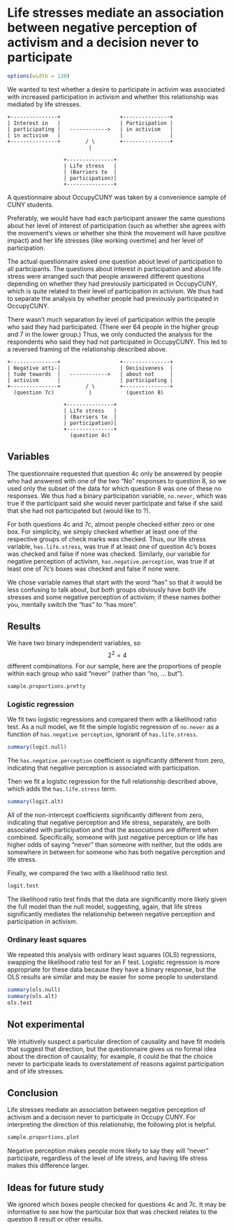 Life stresses mediate an association between negative perception of activism and a decision never to participate
======

```r
options(width = 120)
```

We wanted to test whether a desire to participate in activim was associated
with increased participation in activism and whether this relationship was
mediated by life stresses.

    +---------------+                   +---------------+
    | Interest in   |                   | Participation |
    | participating |   ------------>   | in activism   |
    | in activism   |                   |               |
    +---------------+        / \        +---------------+
                              | 
                      
                      +---------------+
                      | Life stress   |
                      | (Barriers to  |
                      | participation)|
                      +---------------+

A questionnaire about OccupyCUNY was taken by a convenience sample of
CUNY students.

Preferably, we would have had each participant answer the same questions
about her level of interest of participation (such as whether she agrees
with the movement's views or whether she think the movement will have
positive impact) and her life stresses (like working overtime) and her
level of participation.

The actual questionnaire asked one question about level of participation
to all participants. The questions about interest in participation and
about life stress were arranged such that people answered different
questions depending on whether they had previously participated in
OccupyCUNY, which is quite related to their level of participation
in activism. We thus had to separate the analysis by whether people had
previously participated in OccupyCUNY.

There wasn't much separation by level of participation within the
people who said they had participated. (There wer 64 people in the
higher group and 7 in the lower group.) Thus, we only conducted the
analysis for the respondents who said they had not participated in
OccupyCUNY. This led to a reversed framing of the relationship 
described above.

    +---------------+                   +---------------+
    | Negative atti-|                   | Decisiveness  |
    | tude towards  |   ------------>   | about not     |
    | activism      |                   | participating |
    +---------------+        / \        +---------------+
      (question 7c)           |           (question 8)
                      
                      +---------------+
                      | Life stress   |
                      | (Barriers to  |
                      | participation)|
                      +---------------+
                        (question 4c)

## Variables
The questionnaire requested that question 4c only be answered by people who had
answered with one of the two "No" responses to question 8, so we used only the
subset of the data for which question 8 was one of these no responses. We thus
had a binary participation variable, `no.never`, which was true if the
participant said she would never participate and false if she said that she
had not participated but (would like to ?).

For both questions 4c and 7c, almost people checked either zero or one box.
For simplicity, we simply checked whether at least one of the respective
groups of check marks was checked. Thus, our life stress variable,
`has.life.stress`, was true if at least one of question 4c's boxes was checked
and false if none was checked. Similarly, our variable for negative perception
of activism, `has.negative.perception`, was true if at least one of 7c's
boxes was checked and false if none were.

We chose variable names that start with the word "has" so that it would be less
confusing to talk about, but both groups obviously have both life stresses
and some negative perception of activism; if these names bother you, mentally
switch the "has" to "has more".

## Results
We have two binary independent variables, so $$2^2 = 4$$ different combinations.
For our sample, here are the proportions of people within each group who said
"never" (rather than "no, ... but").

```r
sample.proportions.pretty
```

### Logistic regression
We fit two logistic regressions and compared them with a likelihood ratio test.
As a null model, we fit the simple logistic regression of `no.never` as a
function of `has.negative perception`, ignorant of `has.life.stress`.

```r
summary(logit.null)
```

The `has.negative.perception` coefficient is significantly different from zero,
indicating that negative perception is associated with participation.

Then we fit a logistic regression for the full relationship described above,
which adds the `has.life.stress` term.

```r
summary(logit.alt)
```

All of the non-intercept coefficients significantly different from zero,
indicating that negative perception and life stress, separately, are both
associated with participation and that the associations are different
when combined. Specifically, someone with just negative perception or life
has higher odds of saying "never" than someone with neither, but the odds
are somewhere in between for someone who has both negative perception and
life stress.

Finally, we compared the two with a likelihood ratio test.

```r
logit.test
```

The likelihood ratio test finds that the data are significantly more likely
given the full model than the null model, suggesting, again, that life stress
significantly mediates the relationship between negative perception and
participation in activism.

### Ordinary least squares
We repeated this analysis with ordinary least squares (OLS) regressions,
swapping the likelihood ratio test for an F test. Logistic regression is more
appropriate for these data because they have a binary response, but the OLS
results are similar and may be easier for some people to understand.

```r
summary(ols.null)
summary(ols.alt)
ols.test
```

## Not experimental
We intuitively suspect a particular direction of causality and have fit models
that suggest that direction, but the questionnaire gives us no formal idea
about the direction of causality; for example, it could be that the choice never
to participate leads to overstatement of reasons against participation and
of life stresses.

## Conclusion
Life stresses mediate an association between negative perception of activism
and a decision never to participate in Occupy CUNY. For interpreting the
direction of this relationship, the following plot is helpful.

```r
sample.proportions.plot
```

Negative perception makes people more likely to say they will "never"
participate, regardless of the level of life stress, and having life stress
makes this difference larger.

## Ideas for future study
We ignored which boxes people checked for questions 4c and 7c. It may be
informative to see how the particular box that was checked relates to
the question 8 result or other results.
